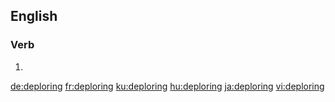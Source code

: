 
==English==

===Verb===
{{head|en|present participle}}

# {{present participle of|deplore|lang=en|nocat=1}}

[[de:deploring]]
[[fr:deploring]]
[[ku:deploring]]
[[hu:deploring]]
[[ja:deploring]]
[[vi:deploring]]